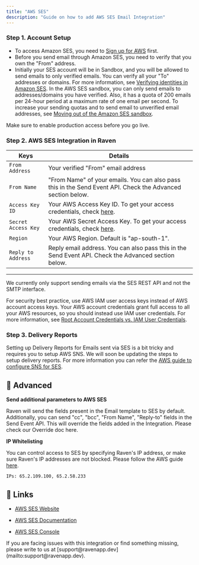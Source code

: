 ```yaml
---
title: "AWS SES"
description: "Guide on how to add AWS SES Email Integration"
---
```


### Step 1. Account Setup

- To access Amazon SES, you need to
  [Sign up for AWS](https://docs.aws.amazon.com/ses/latest/dg/setting-up.html)
  first.
- Before you send email through Amazon SES, you need to verify that you own the
  "From" address.
- Initially your SES account will be in Sandbox, and you will be allowed to send
  emails to only verified emails. You can verify all your "To" addresses or
  domains. For more information, see
  [Verifying identities in Amazon SES](https://docs.aws.amazon.com/ses/latest/dg/verify-addresses-and-domains.html).
  In the AWS SES sandbox, you can only send emails to addresses/domains you have
  verified. Also, it has a quota of 200 emails per 24-hour period at a maximum
  rate of one email per second. To increase your sending quotas and to send
  email to unverified email addresses, see
  [Moving out of the Amazon SES sandbox](https://docs.aws.amazon.com/ses/latest/dg/request-production-access.html).

<Note>Make sure to enable production access before you go live.</Note>

### Step 2. AWS SES Integration in Raven

| Keys                | Details                                                                                                                                                                             |
| ------------------- | ----------------------------------------------------------------------------------------------------------------------------------------------------------------------------------- |
| `From Address`      | Your verified "From" email address                                                                                                                                                  |
| `From Name`         | "From Name" of your emails. You can also pass this in the Send Event API. Check the Advanced section below.                                                                         |
| `Access Key ID`     | Your AWS Access Key ID. To get your access credentials, check [here](https://docs.aws.amazon.com/general/latest/gr/aws-sec-cred-types.html#access-keys-and-secret-access-keys).     |
| `Secret Access Key` | Your AWS Secret Access Key. To get your access credentials, check [here](https://docs.aws.amazon.com/general/latest/gr/aws-sec-cred-types.html#access-keys-and-secret-access-keys). |
| `Region`            | Your AWS Region. Default is "ap-south-1".                                                                                                                                           |
| `Reply to Address`  | Reply email address. You can also pass this in the Send Event API. Check the Advanced section below.                                                                                |
---

<Info>
  We currently only support sending emails via the SES REST API and not the SMTP
  interface.
</Info>

<Warning>

For security best practice, use AWS IAM user access keys instead of AWS account
access keys. Your AWS account credentials grant full access to all your AWS
resources, so you should instead use IAM user credentials. For more information,
see
[Root Account Credentials vs. IAM User Credentials](https://docs.aws.amazon.com/general/latest/gr/root-vs-iam.html).

</Warning>

### Step 3. Delivery Reports

Setting up Delivery Reports for Emails sent via SES is a bit tricky and requires
you to setup AWS SNS. We will soon be updating the steps to setup delivery
reports. For more information you can refer the
[AWS guide to configure SNS for SES](https://docs.aws.amazon.com/ses/latest/dg/configure-sns-notifications.html).

## 💫 Advanced

**Send additional parameters to AWS SES**

Raven will send the fields present in the Email template to SES by default.
Additionally, you can send "cc", "bcc", "From Name", "Reply-to" fields in the
Send Event API. This will override the fields added in the Integration. Please
check our Override doc here.

**IP Whitelisting**

You can control access to SES by specifying Raven's IP address, or make sure
Raven's IP addresses are not blocked. Please follow the AWS guide
[here](https://docs.aws.amazon.com/ses/latest/dg/control-user-access.html).

    IPs: 65.2.109.100, 65.2.58.233

## 🔗 Links

- [AWS SES Website](https://aws.amazon.com/ses/)​

- [AWS SES Documentation](https://docs.aws.amazon.com/ses/latest/dg/send-email-api.html)​

- [AWS SES Console](https://signin.aws.amazon.com/signin?redirect_uri=https%3A%2F%2Fus-east-2.console.aws.amazon.com%2Fses%3FhashArgs%3D%2523%26isauthcode%3Dtrue%26region%3Dus-east-2%26state%3DhashArgsFromTB_us-east-2_bec807192e7e46a9&client_id=arn%3Aaws%3Asignin%3A%3A%3Aconsole%2Fses&forceMobileApp=0&code_challenge=m1fQT81MNDLcR00dvMm6LkM664VdQ7xTw0o8z4qwQE8&code_challenge_method=SHA-256)

<Info>
  If you are facing issues with this integration or find something missing,
  please write to us at [support@ravenapp.dev](mailto:support@ravenapp.dev).
</Info>
